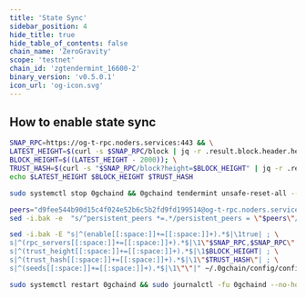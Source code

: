 ```yaml
---
title: 'State Sync'
sidebar_position: 4
hide_title: true
hide_table_of_contents: false
chain_name: 'ZeroGravity'
scope: 'testnet'
chain_id: 'zgtendermint_16600-2'
binary_version: 'v0.5.0.1'
icon_url: 'og-icon.svg'
---
```



<PageTitle
  iconUrl="img/og-icon.svg"
  title="ZeroGravity State Sync"
  chainId="zgtendermint_16600-2"
  version="v0.5.0.1"
/>

## How to enable state sync

```bash
SNAP_RPC=https://og-t-rpc.noders.services:443 && \
LATEST_HEIGHT=$(curl -s $SNAP_RPC/block | jq -r .result.block.header.height); \
BLOCK_HEIGHT=$((LATEST_HEIGHT - 2000)); \
TRUST_HASH=$(curl -s "$SNAP_RPC/block?height=$BLOCK_HEIGHT" | jq -r .result.block_id.hash) && \
echo $LATEST_HEIGHT $BLOCK_HEIGHT $TRUST_HASH
```

```bash
sudo systemctl stop 0gchaind && 0gchaind tendermint unsafe-reset-all --home ~/.0gchain --keep-addr-book
```

```bash
peers="d9fee544b90d15c4f024e52b6c5b2fd9fd199514@og-t-rpc.noders.services:23856"
sed -i.bak -e  "s/^persistent_peers *=.*/persistent_peers = \"$peers\"/" ~/.0gchain/config/config.toml
```

```bash
sed -i.bak -E "s|^(enable[[:space:]]+=[[:space:]]+).*$|\1true| ; \
s|^(rpc_servers[[:space:]]+=[[:space:]]+).*$|\1\"$SNAP_RPC,$SNAP_RPC\"| ; \
s|^(trust_height[[:space:]]+=[[:space:]]+).*$|\1$BLOCK_HEIGHT| ; \
s|^(trust_hash[[:space:]]+=[[:space:]]+).*$|\1\"$TRUST_HASH\"| ; \
s|^(seeds[[:space:]]+=[[:space:]]+).*$|\1\"\"|" ~/.0gchain/config/config.toml
```

```bash
sudo systemctl restart 0gchaind && sudo journalctl -fu 0gchaind --no-hostname -o cat
```
